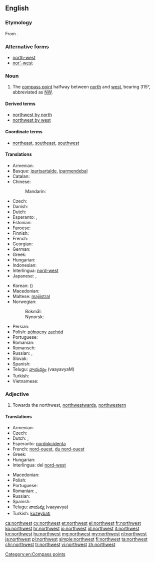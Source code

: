 ==English==
{{wikipedia|dab=Northwest}}
===Etymology===
From {{compound|north|west|lang=en}}.

===Alternative forms===
* [[north-west]]
* [[nor'-west]]

===Noun===
{{en-noun}}

# The [[compass point]] halfway between [[north]] and [[west]], bearing 315°, abbreviated as [[NW]].

====Derived terms====
* [[northwest by north]]
* [[northwest by west]]

====Coordinate terms====
* {{sense|compass point}} [[northeast]], [[southeast]], [[southwest]]

====Translations====
{{trans-top|compass point}}
* Armenian: {{t-|hy|հյուսիս-արևմուտք|tr=hyusis-arevmutk’|sc=Armn}}
* Basque: [[ipartsartalde]], [[iparmendebal]]
* Catalan: {{t|ca|nord-oest}}
* Chinese:
*: Mandarin: {{t|cmn|西北|tr=xīběi|sc=Hani}}
* Czech: {{t+|cs|severozápad|m}}
* Danish: {{t-|da|nordvest}}
* Dutch: {{t+|nl|noordwesten|n}}
* Esperanto: {{t-|eo|nordokcidento}}, {{t-|eo|norduesto}}
* Estonian: {{t-|et|loe}}
* Faroese: {{t-|fo|útnyrðingur|m}}
* Finnish: {{t+|fi|luode}}
* French: {{t+|fr|nord-ouest|m}}
* Georgian: {{t-|ka|ჩრდილო-დასავლეთი|tr=chrdilo-dasavleti|sc=Geor}}
* German: {{t+|de|Nordwesten|m}}
* Greek: {{t+|el|βορειοδυτικά|tr=voreiodytiká}}
* Hungarian: {{t+|hu|északnyugat}}
* Indonesian: {{t+|id|barat laut}}
* Interlingua: [[nord-west]]
* Japanese: {{t+|ja|北西|tr=ほくせい, hokúséi|sc=Jpan}}, {{qualifier|less common}} {{t+|ja|西北|tr=せいほく, seihoku|sc=Jpan}}
{{trans-mid}}
* Korean: {{t-|ko|북서|tr=bukseo|sc=Kore}} ({{t+|ko|北西|sc=Kore}})
* Macedonian: {{t-|mk|северозапад|m|tr=severozápad}}
* Maltese: [[majjistral]]
* Norwegian:
*: Bokmål: {{t-|nb|nordvest}}
*: Nynorsk: {{t-|nn|nordvest}}
* Persian: {{t-|fa|شمال غربی|tr=šamâl-e ğarbi|sc=fa-Arab}}
* Polish: [[północny]] [[zachód]] {{m}}
* Portuguese: {{t+|pt|noroeste|m}}
* Romanian: {{t-|ro|nord-vest|n}}
* Romansch: {{t-|rm|nordvest}}
* Russian: {{t+|ru|северо-запад|m|tr=sévero-západ}}, {{t+|ru|норд-вест|m|tr=nord-vést|sc=Cyrl}} {{qualifier|wind, nautical}}
* Slovak: {{t-|sk|severozápad|m}}
* Spanish: {{t-|es|noroeste|m}}
* Telugu: [[వాయవ్యం]] (vaayavyaM)
* Turkish: {{t+|tr|kuzeybatı}}
* Vietnamese: {{t-|vi|phía tây bắc}}
{{trans-bottom}}

===Adjective===
{{en-adj|-}}

# Towards the northwest, [[northwestward]]s, [[northwestern]]

====Translations====
{{trans-top|towards the northwest}}
* Armenian: {{t-|hy|հյուսիսարևմտյան|tr=hyusisarevmtyan|sc=Armn}}
* Czech: {{t+|cs|severozápadní}}
* Dutch: {{t+|nl|noordwest}}, {{t-|nl|noordwestelijk}}
* Esperanto: [[nordokcidenta]]
* French: [[nord-ouest]], [[du nord-ouest]]
* Greek: {{t+|el|βορειοδυτικός|tr=voreiodytikós}}
* Hungarian: {{t-|hu|északnyugati}}
* Interlingua: del [[nord-west]]
{{trans-mid}}
* Macedonian: {{t-|mk|северозападно|tr=severozápadno}}
* Polish: {{t|pl|północno-zachodni}}
* Portuguese: {{t|pt|noroeste}}
* Romanian: {{t-|ro|de nord-vest}}, {{t-|ro|nordvestic}}
* Russian: {{t+|ru|северо-западный|tr=sévero-západnyj}}
* Spanish: {{t-|es|noroeste|alt=del noroeste}}
* Telugu: [[వాయవ్య]] (vaayavya)
* Turkish: [[kuzeybatı]]
{{trans-bottom}}

[[Category:en:Compass points]]

[[ca:northwest]]
[[cy:northwest]]
[[et:northwest]]
[[el:northwest]]
[[fr:northwest]]
[[ko:northwest]]
[[hr:northwest]]
[[io:northwest]]
[[id:northwest]]
[[it:northwest]]
[[kn:northwest]]
[[hu:northwest]]
[[mg:northwest]]
[[my:northwest]]
[[nl:northwest]]
[[ja:northwest]]
[[pl:northwest]]
[[simple:northwest]]
[[fi:northwest]]
[[ta:northwest]]
[[chr:northwest]]
[[tr:northwest]]
[[vi:northwest]]
[[zh:northwest]]